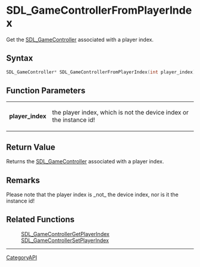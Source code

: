 = SDL_GameControllerFromPlayerIndex =

Get the [[SDL_GameController]] associated with a player index.

== Syntax ==

<syntaxhighlight lang='c'>
SDL_GameController* SDL_GameControllerFromPlayerIndex(int player_index);
</syntaxhighlight>

== Function Parameters ==

{|
|'''player_index'''
|the player index, which is not the device index or the instance id!
|}

== Return Value ==

Returns the [[SDL_GameController]] associated with a player index.

== Remarks ==

Please note that the player index is _not_ the device index, nor is it the
instance id!

== Related Functions ==

:[[SDL_GameControllerGetPlayerIndex]]
:[[SDL_GameControllerSetPlayerIndex]]

----
[[CategoryAPI]]


